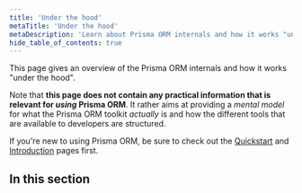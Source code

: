 ```yaml
---
title: 'Under the hood'
metaTitle: 'Under the hood'
metaDescription: 'Learn about Prisma ORM internals and how it works "under the hood". Prisma ORM tools are based on an engine-layer which manages the communication with the database.'
hide_table_of_contents: true
---
```


<TopBlock title={frontMatter.title}>

This page gives an overview of the Prisma ORM internals and how it works "under the hood".

Note that **this page does not contain any practical information that is relevant for _using_ Prisma ORM**. It rather aims at providing a _mental model_ for what the Prisma ORM toolkit _actually_ is and how the different tools that are available to developers are structured.

If you're new to using Prisma ORM, be sure to check out the [Quickstart](/getting-started/quickstart) and [Introduction](/orm/overview/introduction/what-is-prisma) pages first.

</TopBlock>

## In this section

<Subsections depth="3" />
